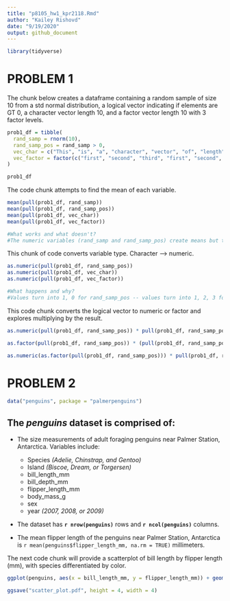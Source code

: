 ```yaml
---
title: "p8105_hw1_kpr2118.Rmd"
author: "Kailey Rishovd"
date: "9/19/2020"
output: github_document
---
```


```r
library(tidyverse)
```

# PROBLEM 1 

The chunk below creates a dataframe containing a random sample of size 10 from a std normal distribution, a logical vector indicating if elements are GT 0, a character vector length 10, and a factor vector length 10 with 3 factor levels. 

```r
prob1_df = tibble(
  rand_samp = rnorm(10),
  rand_samp_pos = rand_samp > 0,
  vec_char = c("This", "is", "a", "character", "vector", "of", "length", "ten", "characters", "right"),
  vec_factor = factor(c("first", "second", "third", "first", "second", "third", "first", "second", "third", "first"))
)

prob1_df
```

The code chunk attempts to find the mean of each variable. 

```r
mean(pull(prob1_df, rand_samp))
mean(pull(prob1_df, rand_samp_pos))
mean(pull(prob1_df, vec_char))
mean(pull(prob1_df, vec_factor))

#What works and what doesn't?
#The numeric variables (rand_samp and rand_samp_pos) create means but the non-numeric variables (vec_char and vec_factor) return NA.
```

This chunk of code converts variable type. Character --> numeric. 

```r
as.numeric(pull(prob1_df, rand_samp_pos))
as.numeric(pull(prob1_df, vec_char))
as.numeric(pull(prob1_df, vec_factor))

#What happens and why? 
#Values turn into 1, 0 for rand_samp_pos -- values turn into 1, 2, 3 for vec_factor -- values for vec_char result in NA. Vec_char is non-numeric and has no numeric conversion. This is just like the means example above. 
```

This code chunk converts the logical vector to numeric or factor and explores multiplying by the result.

```r
as.numeric(pull(prob1_df, rand_samp_pos)) * pull(prob1_df, rand_samp_pos)

as.factor(pull(prob1_df, rand_samp_pos)) * (pull(prob1_df, rand_samp_pos))

as.numeric(as.factor(pull(prob1_df, rand_samp_pos))) * pull(prob1_df, rand_samp_pos)

```

# PROBLEM 2 

```r
data("penguins", package = "palmerpenguins")
```

## The _penguins_ dataset is comprised of: 

- The size measurements of adult foraging penguins near Palmer Station, Antarctica. Variables include: 
  - Species _(Adelie, Chinstrap, and Gentoo)_
  - Island _(Biscoe, Dream, or Torgersen)_
  - bill_length_mm 
  - bill_depth_mm
  - flipper_length_mm
  - body_mass_g
  - sex
  - year _(2007, 2008, or 2009)_
  
- The dataset has **`r nrow(penguins)`** rows and **`r ncol(penguins)`** columns.

- The mean flipper length of the penguins near Palmer Station, Antarctica is `r mean(penguins$flipper_length_mm, na.rm = TRUE)` millimeters. 

The next code chunk will provide a scatterplot of bill length by flipper length (mm), with species differentiated by color. 

```r
ggplot(penguins, aes(x = bill_length_mm, y = flipper_length_mm)) + geom_point(aes(color = species))

ggsave("scatter_plot.pdf", height = 4, width = 4)
```

